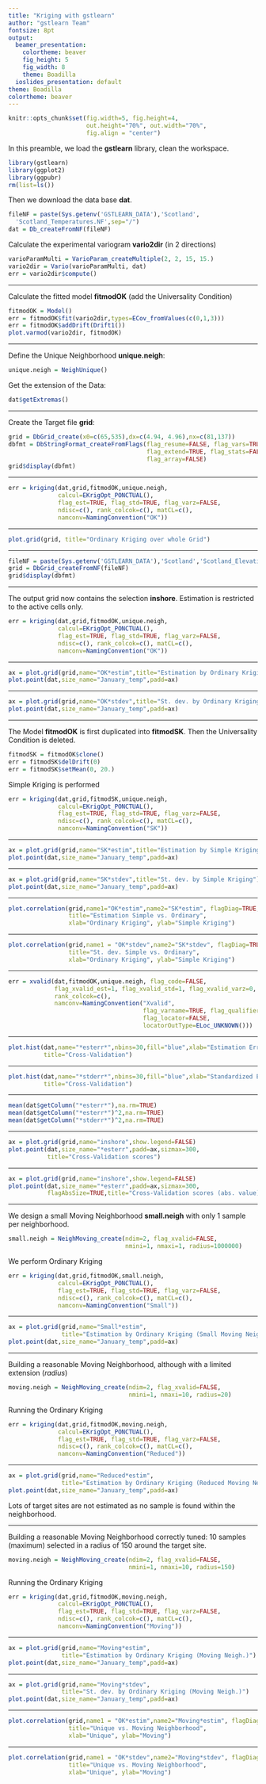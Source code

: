 ```yaml
---
title: "Kriging with gstlearn"
author: "gstlearn Team"
fontsize: 8pt
output:
  beamer_presentation:
    colortheme: beaver
    fig_height: 5
    fig_width: 8
    theme: Boadilla
  ioslides_presentation: default
theme: Boadilla
colortheme: beaver
---
```


```r
knitr::opts_chunk$set(fig.width=5, fig.height=4, 
                      out.height="70%", out.width="70%",
                      fig.align = "center") 
```


\frametitle{Preamble}

In this preamble, we load the **gstlearn** library, clean the workspace.

```r
library(gstlearn)
library(ggplot2)
library(ggpubr)
rm(list=ls())
```

Then we download the data base **dat**.

```r
fileNF = paste(Sys.getenv('GSTLEARN_DATA'),'Scotland',
  'Scotland_Temperatures.NF',sep="/")
dat = Db_createFromNF(fileNF)
```

Calculate the experimental variogram **vario2dir** (in 2 directions)

```r
varioParamMulti = VarioParam_createMultiple(2, 2, 15, 15.)
vario2dir = Vario(varioParamMulti, dat)
err = vario2dir$compute()
```

---

\frametitle{Experimental Variogram and fitted Model}

Calculate the fitted model **fitmodOK** (add the Universality Condition)

```r
fitmodOK = Model()
err = fitmodOK$fit(vario2dir,types=ECov_fromValues(c(0,1,3)))
err = fitmodOK$addDrift(Drift1())
plot.varmod(vario2dir, fitmodOK)
```

---

\frametitle{Preparing the Environment}

Define the Unique Neighborhood **unique.neigh**:

```r
unique.neigh = NeighUnique()
```

Get the extension of the Data:

```r
dat$getExtremas()
```

---

\frametitle{Creating the Grid}

Create the Target file **grid**:

```r
grid = DbGrid_create(x0=c(65,535),dx=c(4.94, 4.96),nx=c(81,137))
dbfmt = DbStringFormat_createFromFlags(flag_resume=FALSE, flag_vars=TRUE,
                                       flag_extend=TRUE, flag_stats=FALSE,
                                       flag_array=FALSE)
grid$display(dbfmt)
```


---

\frametitle{Ordinary Kriging}

```r
err = kriging(dat,grid,fitmodOK,unique.neigh,
              calcul=EKrigOpt_PONCTUAL(),
              flag_est=TRUE, flag_std=TRUE, flag_varz=FALSE,
              ndisc=c(), rank_colcok=c(), matCL=c(),
              namconv=NamingConvention("OK"))
```

---

\frametitle{Ordinary Kriging Estimation}

```r
plot.grid(grid, title="Ordinary Kriging over whole Grid")
```

---

\frametitle{Reading the Elevation Grid}
  
```r
fileNF = paste(Sys.getenv('GSTLEARN_DATA'),'Scotland','Scotland_Elevations.NF', sep="/")
grid = DbGrid_createFromNF(fileNF)
grid$display(dbfmt)
```

---

\frametitle{Ordinary Kriging with selection}

The output grid now contains the selection **inshore**. 
Estimation is restricted to the active cells only.

```r
err = kriging(dat,grid,fitmodOK,unique.neigh,
              calcul=EKrigOpt_PONCTUAL(),
              flag_est=TRUE, flag_std=TRUE, flag_varz=FALSE,
              ndisc=c(), rank_colcok=c(), matCL=c(),
              namconv=NamingConvention("OK"))
```

---

\frametitle{Ordinary Kriging - Estimation}

```r
ax = plot.grid(grid,name="OK*estim",title="Estimation by Ordinary Kriging")
plot.point(dat,size_name="January_temp",padd=ax)
```

---

\frametitle{Ordinary Kriging - Standard Deviation}

```r
ax = plot.grid(grid,name="OK*stdev",title="St. dev. by Ordinary Kriging")
plot.point(dat,size_name="January_temp",padd=ax)
```

--- 

\frametitle{Transforming the Model}

The Model **fitmodOK** is first duplicated into **fitmodSK**. Then the Universality Condition is deleted.

```r
fitmodSK = fitmodOK$clone()
err = fitmodSK$delDrift(0)
err = fitmodSK$setMean(0, 20.)
```

Simple Kriging is performed

```r
err = kriging(dat,grid,fitmodSK,unique.neigh,
              calcul=EKrigOpt_PONCTUAL(),
              flag_est=TRUE, flag_std=TRUE, flag_varz=FALSE,
              ndisc=c(), rank_colcok=c(), matCL=c(),
              namconv=NamingConvention("SK"))
```

--- 

\frametitle{Simple kriging - Estimation}

```r
ax = plot.grid(grid,name="SK*estim",title="Estimation by Simple Kriging")
plot.point(dat,size_name="January_temp",padd=ax)
```

---

\frametitle{Simple kriging - Standard Deviation}

```r
ax = plot.grid(grid,name="SK*stdev",title="St. dev. by Simple Kriging")
plot.point(dat,size_name="January_temp",padd=ax)
```

---

\frametitle{Comparing Ordinary and Simple Kriging - Estimations}

```r
plot.correlation(grid,name1="OK*estim",name2="SK*estim", flagDiag=TRUE,
                 title="Estimation Simple vs. Ordinary", 
                 xlab="Ordinary Kriging", ylab="Simple Kriging")
```

---

\frametitle{Comparing Ordinary and Simple Kriging - St. dev.}

```r
plot.correlation(grid,name1 = "OK*stdev",name2="SK*stdev", flagDiag=TRUE, 
                 title="St. dev. Simple vs. Ordinary", 
                 xlab="Ordinary Kriging", ylab="Simple Kriging")
```

---

\frametitle{Cross-validation}


```r
err = xvalid(dat,fitmodOK,unique.neigh, flag_code=FALSE, 
             flag_xvalid_est=1, flag_xvalid_std=1, flag_xvalid_varz=0, 
             rank_colcok=c(), 
             namconv=NamingConvention("Xvalid", 
                                      flag_varname=TRUE, flag_qualifier=TRUE,
                                      flag_locator=FALSE, 
                                      locatorOutType=ELoc_UNKNOWN()))
```

---

\frametitle{Cross-validation - Histogram of Errors}

```r
plot.hist(dat,name="*esterr*",nbins=30,fill="blue",xlab="Estimation Errors",
          title="Cross-Validation")
```
 
---
 
\frametitle{Cross-validation - Histogram of Standardized Errors}

```r
plot.hist(dat,name="*stderr*",nbins=30,fill="blue",xlab="Standardized Errors",
          title="Cross-Validation")
```

---
 
\frametitle{Cross-validation Scores}

```r
mean(dat$getColumn("*esterr*"),na.rm=TRUE)
mean(dat$getColumn("*esterr*")^2,na.rm=TRUE)
mean(dat$getColumn("*stderr*")^2,na.rm=TRUE)
```

---

\frametitle{Cross-validation}

```r
ax = plot.grid(grid,name="inshore",show.legend=FALSE)
plot.point(dat,size_name="*esterr",padd=ax,sizmax=300,
           title="Cross-Validation scores")
```

---

\frametitle{Cross-validation}

```r
ax = plot.grid(grid,name="inshore",show.legend=FALSE)
plot.point(dat,size_name="*esterr",padd=ax,sizmax=300,
           flagAbsSize=TRUE,title="Cross-Validation scores (abs. value)")
```

---

\frametitle{Ordinary Kriging}

We design a small Moving Neighborhood **small.neigh** with only 1 sample per neighborhood.

```r
small.neigh = NeighMoving_create(ndim=2, flag_xvalid=FALSE,
                                 nmini=1, nmaxi=1, radius=1000000)
```

We perform Ordinary Kriging 

```r
err = kriging(dat,grid,fitmodOK,small.neigh,
              calcul=EKrigOpt_PONCTUAL(),
              flag_est=TRUE, flag_std=TRUE, flag_varz=FALSE,
              ndisc=c(), rank_colcok=c(), matCL=c(),
              namconv=NamingConvention("Small"))
```

---

\frametitle{Ordinary Kriging (Moving Neighborhood)}


```r
ax = plot.grid(grid,name="Small*estim",
               title="Estimation by Ordinary Kriging (Small Moving Neigh.)")
plot.point(dat,size_name="January_temp",padd=ax)
```

---

\frametitle{Ordinary Kriging (Moving Neighborhood 1)}

Building a reasonable Moving Neighborhood, although with a limited extension (*radius*)

```r
moving.neigh = NeighMoving_create(ndim=2, flag_xvalid=FALSE,
                                  nmini=1, nmaxi=10, radius=20)
```

Running the Ordinary Kriging

```r
err = kriging(dat,grid,fitmodOK,moving.neigh,
              calcul=EKrigOpt_PONCTUAL(),
              flag_est=TRUE, flag_std=TRUE, flag_varz=FALSE,
              ndisc=c(), rank_colcok=c(), matCL=c(),
              namconv=NamingConvention("Reduced"))
```

---

\frametitle{Ordinary Kriging (Moving Neighborhood 1)}

```r
ax = plot.grid(grid,name="Reduced*estim",
               title="Estimation by Ordinary Kriging (Reduced Moving Neigh.)")
plot.point(dat,size_name="January_temp",padd=ax)
```

Lots of target sites are not estimated as no sample is found within the neighborhood.

---

\frametitle{Ordinary Kriging (Moving Neighborhood 2)}

Building a reasonable Moving Neighborhood correctly tuned: 10 samples (maximum) selected in a radius of 150 around the target site.

```r
moving.neigh = NeighMoving_create(ndim=2, flag_xvalid=FALSE,
                                  nmini=1, nmaxi=10, radius=150)
```

Running the Ordinary Kriging

```r
err = kriging(dat,grid,fitmodOK,moving.neigh,
              calcul=EKrigOpt_PONCTUAL(),
              flag_est=TRUE, flag_std=TRUE, flag_varz=FALSE,
              ndisc=c(), rank_colcok=c(), matCL=c(),
              namconv=NamingConvention("Moving"))
```

---

\frametitle{Ordinary Kriging (Moving Neighborhood 2)}

```r
ax = plot.grid(grid,name="Moving*estim",
               title="Estimation by Ordinary Kriging (Moving Neigh.)")
plot.point(dat,size_name="January_temp",padd=ax)
```

---

\frametitle{Ordinary Kriging (Moving Neighborhood 2)}

```r
ax = plot.grid(grid,name="Moving*stdev",
               title="St. dev. by Ordinary Kriging (Moving Neigh.)")
plot.point(dat,size_name="January_temp",padd=ax)
```

---

\frametitle{Comparing Unique and Moving Neighborhoods}

```r
plot.correlation(grid,name1 = "OK*estim",name2="Moving*estim", flagDiag=TRUE, 
                 title="Unique vs. Moving Neighborhood", 
                 xlab="Unique", ylab="Moving")
```

---

\frametitle{Comparing Unique and Moving Neighborhoods}

```r
plot.correlation(grid,name1 = "OK*stdev",name2="Moving*stdev", flagDiag=TRUE, 
                 title="Unique vs. Moving Neighborhood", 
                 xlab="Unique", ylab="Moving")
```

